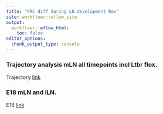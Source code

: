 ```yaml
---
title: "FRC diff during LN development Rev"
site: workflowr::wflow_site
output:
  workflowr::wflow_html:
    toc: false
editor_options:
  chunk_output_type: console
---
```


### Trajectory analysis mLN all timepoints incl Ltbr flox. 
Trajectory
[link](trajWT_plus_Ltbr.html)

### E18 mLN and iLN. 
E18 
[link](E18_mLN_iLN.html)
